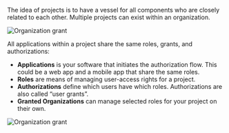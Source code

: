 The idea of projects is to have a vessel for all components who are closely related to each other. Multiple projects can exist within an organization.

![Organization grant](/img/concepts/objects/organization_grants.png)

All applications within a project share the same roles, grants, and authorizations:

* **Applications** is your software that initiates the authorization flow. This could be a web app and a mobile app that share the same roles.
* **Roles** are means of managing user-access rights for a project.
* **Authorizations** define which users have which roles. Authorizations are also called “user grants”.
* **Granted Organizations** can manage selected roles for your project on their own.

![Organization grant](/img/console_projects_overview.png)

